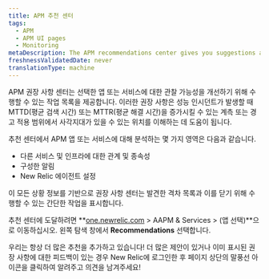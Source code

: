 ```yaml
---
title: APM 추천 센터
tags:
  - APM
  - APM UI pages
  - Monitoring
metaDescription: The APM recommendations center gives you suggestions about how you might improve your application monitoring.
freshnessValidatedDate: never
translationType: machine
---
```


APM 권장 사항 센터는 선택한 앱 또는 서비스에 대한 관찰 가능성을 개선하기 위해 수행할 수 있는 작업 목록을 제공합니다. 이러한 권장 사항은 성능 인시던트가 발생할 때 MTTD(평균 검색 시간) 또는 MTTR(평균 해결 시간)을 증가시킬 수 있는 계측 또는 경고 적용 범위에서 사각지대가 있을 수 있는 위치를 이해하는 데 도움이 됩니다.

추천 센터에서 APM 앱 또는 서비스에 대해 분석하는 몇 가지 영역은 다음과 같습니다.

* 다른 서비스 및 인프라에 대한 관계 및 종속성
* 구성한 알림
* New Relic 에이전트 설정

이 모든 상황 정보를 기반으로 권장 사항 센터는 발견한 격차 목록과 이를 닫기 위해 수행할 수 있는 간단한 작업을 표시합니다.

추천 센터에 도달하려면 **[one.newrelic.com](https://one.newrelic.com/all-capabilities) > AAPM & Services > (앱 선택)**으로 이동하십시오. 왼쪽 탐색 창에서 **Recommendations** 선택합니다.

우리는 항상 더 많은 추천을 추가하고 있습니다! 더 많은 제안이 있거나 이미 표시된 권장 사항에 대한 피드백이 있는 경우 New Relic에 로그인한 후 페이지 상단의 말풍선 아이콘을 클릭하여 알려주고 의견을 남겨주세요!